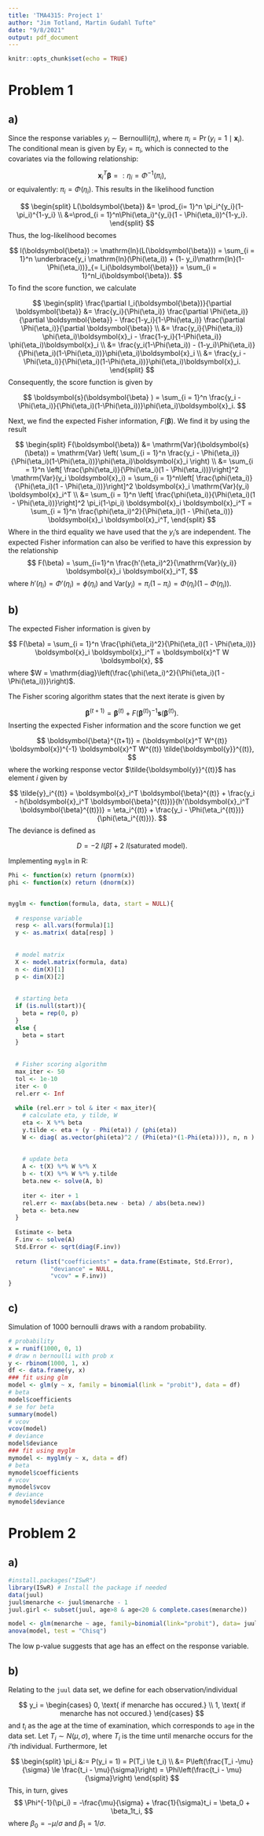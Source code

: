 ```yaml
---
title: 'TMA4315: Project 1'
author: "Jim Totland, Martin Gudahl Tufte"
date: "9/8/2021"
output: pdf_document
---
```


```r
knitr::opts_chunk$set(echo = TRUE)
```

# Problem 1
## a)
Since the response variables $y_i \sim \mathrm{Bernoulli}(\pi_i)$, where $\pi_i = \Pr(y_i=1 \mid \boldsymbol{x}_i)$. The conditional mean is given by $\mathrm{E}y_i = \pi_i$, which is connected to the covariates via the following relationship:

$$
\boldsymbol{x}_i^T\boldsymbol{\beta} =: \eta_i = \Phi^{-1}(\pi_i),
$$
or equivalently: $\pi_i = \Phi(\eta_i)$. This results in the likelihood function

$$
\begin{split}
L(\boldsymbol{\beta}) &= \prod_{i= 1}^n \pi_i^{y_i}(1-\pi_i)^{1-y_i} \\
&=\prod_{i = 1}^n\Phi(\eta_i)^{y_i}(1 - \Phi(\eta_i))^{1-y_i}.
\end{split}
$$
Thus, the log-likelihood becomes

$$
l(\boldsymbol{\beta}) := \mathrm{ln}(L(\boldsymbol{\beta})) = \sum_{i = 1}^n \underbrace{y_i \mathrm{ln}(\Phi(\eta_i)) + (1- y_i)\mathrm{ln}(1-\Phi(\eta_i))}_{= l_i(\boldsymbol{\beta})} = \sum_{i = 1}^nl_i(\boldsymbol{\beta}).
$$
To find the score function, we calculate

$$
\begin{split}
  \frac{\partial l_i(\boldsymbol{\beta})}{\partial \boldsymbol{\beta}} &= \frac{y_i}{\Phi(\eta_i)} \frac{\partial
  \Phi(\eta_i)}{\partial  \boldsymbol{\beta}} - \frac{1-y_i}{1-\Phi(\eta_i)} \frac{\partial \Phi(\eta_i)}{\partial \boldsymbol{\beta}} \\
  &= \frac{y_i}{\Phi(\eta_i)} \phi(\eta_i)\boldsymbol{x}_i - \frac{1-y_i}{1-\Phi(\eta_i)} \phi(\eta_i)\boldsymbol{x}_i \\
  &= \frac{y_i(1-\Phi(\eta_i)) - (1-y_i)\Phi(\eta_i)}{\Phi(\eta_i)(1-\Phi(\eta_i))}\phi(\eta_i)\boldsymbol{x}_i \\
  &= \frac{y_i - \Phi(\eta_i)}{\Phi(\eta_i)(1-\Phi(\eta_i))}\phi(\eta_i)\boldsymbol{x}_i.
\end{split}
$$
Consequently, the score function is given by 

$$
\boldsymbol{s}(\boldsymbol{\beta} ) = \sum_{i = 1}^n \frac{y_i - \Phi(\eta_i)}{\Phi(\eta_i)(1-\Phi(\eta_i))}\phi(\eta_i)\boldsymbol{x}_i.
$$

Next, we find the expected Fisher information, $F(\boldsymbol{\beta})$. We find it by using the result

$$
\begin{split}
  F(\boldsymbol{\beta}) &= \mathrm{Var}(\boldsymbol{s}(\beta)) = \mathrm{Var} \left( \sum_{i = 1}^n \frac{y_i - \Phi(\eta_i)}{\Phi(\eta_i)(1-\Phi(\eta_i))}\phi(\eta_i)\boldsymbol{x}_i \right) \\
  &= \sum_{i = 1}^n \left[ \frac{\phi(\eta_i)}{\Phi(\eta_i)(1 - \Phi(\eta_i))}\right]^2 \mathrm{Var}(y_i \boldsymbol{x}_i) = \sum_{i = 1}^n\left[ \frac{\phi(\eta_i)}{\Phi(\eta_i)(1 - \Phi(\eta_i))}\right]^2  \boldsymbol{x}_i \mathrm{Var}(y_i) \boldsymbol{x}_i^T \\
  &= \sum_{i = 1}^n \left[ \frac{\phi(\eta_i)}{\Phi(\eta_i)(1 - \Phi(\eta_i))}\right]^2  \pi_i(1-\pi_i) \boldsymbol{x}_i \boldsymbol{x}_i^T = \sum_{i = 1}^n \frac{\phi(\eta_i)^2}{\Phi(\eta_i)(1 - \Phi(\eta_i))} \boldsymbol{x}_i \boldsymbol{x}_i^T,
\end{split}
$$
Where in the third equality we have used that the $y_i$'s are independent. The expected Fisher information can also be verified to have this expression by the relationship
$$
  F(\beta) = \sum_{i=1}^n \frac{h'(\eta_i)^2}{\mathrm{Var}(y_i)} \boldsymbol{x}_i \boldsymbol{x}_i^T,
$$
where $h'(\eta_i) = \Phi'(\eta_i) = \phi(\eta_i)$ and $\mathrm{Var}(y_i) = \pi_i(1-\pi_i) = \Phi(\eta_i)(1-\Phi(\eta_i))$.

 
## b) 

The expected Fisher information is given by

$$
  F(\beta) = \sum_{i = 1}^n \frac{\phi(\eta_i)^2}{\Phi(\eta_i)(1 - \Phi(\eta_i))} \boldsymbol{x}_i \boldsymbol{x}_i^T = \boldsymbol{x}^T W \boldsymbol{x},
$$
where $W = \mathrm{diag}\left(\frac{\phi(\eta_i)^2}{\Phi(\eta_i)(1 - \Phi(\eta_i))}\right)$.

The Fisher scoring algorithm states that the next iterate is given by

$$
  \boldsymbol{\beta}^{(t+1)} = \boldsymbol{\beta}^{(t)} + F(\boldsymbol{\beta}^{(t)})^{-1} \boldsymbol{s}(\boldsymbol{\beta}^{(t)}).
$$
Inserting the expected Fisher information and the score function we get

$$
  \boldsymbol{\beta}^{(t+1)} = (\boldsymbol{x}^T W^{(t)} \boldsymbol{x})^{-1} \boldsymbol{x}^T W^{(t)} \tilde{\boldsymbol{y}}^{(t)},
$$
where the working response vector $\tilde{\boldsymbol{y}}^{(t)}$ has element $i$ given by

$$
  \tilde{y}_i^{(t)} = \boldsymbol{x}_i^T \boldsymbol{\beta}^{(t)} + \frac{y_i - h(\boldsymbol{x}_i^T \boldsymbol{\beta}^{(t)})}{h'(\boldsymbol{x}_i^T \boldsymbol{\beta}^{(t)})} = \eta_i^{(t)} + \frac{y_i - \Phi(\eta_i^{(t)})}{\phi(\eta_i^{(t)})}.
$$
The deviance is defined as

 $$
   D = -2\ l(\hat \beta) + 2\ l(\text{saturated model}).
 $$
 
Implementing `myglm` in R:

```r
Phi <- function(x) return (pnorm(x))
phi <- function(x) return (dnorm(x))


myglm <- function(formula, data, start = NULL){
  
  # response variable
  resp <- all.vars(formula)[1]
  y <- as.matrix( data[resp] )
  
  
  # model matrix
  X <- model.matrix(formula, data)
  n <- dim(X)[1]
  p <- dim(X)[2]
  
  
  # starting beta
  if (is.null(start)){
    beta = rep(0, p)
  }
  else {
    beta = start
  }
  
  
  # Fisher scoring algorithm
  max_iter <- 50
  tol <- 1e-10
  iter <- 0
  rel.err <- Inf
  
  while (rel.err > tol & iter < max_iter){
    # calculate eta, y tilde, W
    eta <- X %*% beta
    y.tilde <- eta + (y - Phi(eta)) / (phi(eta))
    W <- diag( as.vector(phi(eta)^2 / (Phi(eta)*(1-Phi(eta)))), n, n )
    
    
    # update beta
    A <- t(X) %*% W %*% X
    b <- t(X) %*% W %*% y.tilde
    beta.new <- solve(A, b)
    
    iter <- iter + 1
    rel.err <- max(abs(beta.new - beta) / abs(beta.new))
    beta <- beta.new
  }
  
  Estimate <- beta
  F.inv <- solve(A)
  Std.Error <- sqrt(diag(F.inv))
  
  return (list("coefficients" = data.frame(Estimate, Std.Error),
            "deviance" = NULL,
            "vcov" = F.inv))
}

```

## c)

Simulation of 1000 bernoulli draws with a random probability.

```r
# probability
x = runif(1000, 0, 1)
# draw n bernoulli with prob x
y <- rbinom(1000, 1, x)
df <- data.frame(y, x)
### fit using glm
model <- glm(y ~ x, family = binomial(link = "probit"), data = df)
# beta
model$coefficients
# se for beta
summary(model)
# vcov
vcov(model)
# deviance
model$deviance
### fit using myglm
mymodel <- myglm(y ~ x, data = df)
# beta
mymodel$coefficients
# vcov
mymodel$vcov
# deviance
mymodel$deviance
```
 
# Problem 2
## a)
 
```r
#install.packages("ISwR")
library(ISwR) # Install the package if needed
data(juul)
juul$menarche <- juul$menarche - 1
juul.girl <- subset(juul, age>8 & age<20 & complete.cases(menarche))
```
 
 
```r
model <- glm(menarche ~ age, family=binomial(link="probit"), data= juul.girl)
anova(model, test = "Chisq")
```

The low p-value suggests that age has an effect on the response variable.

## b)
Relating to the `juul` data set, we define for each observation/individual

$$
y_i = 
\begin{cases}
  0, \text{  if menarche has occured.} \\
  1, \text{  if menarche has not occured.}
\end{cases}
$$
and $t_i$ as the age at the time of examination, which corresponds to `age` in the data set. Let $T_i \sim N(\mu, \sigma)$, where $T_i$ is the time until menarche occurs for the $i$'th individual. Furthermore, let

$$
\begin{split}
\pi_i &:= P(y_i = 1) = P(T_i \le t_i) \\
&= P\left(\frac{T_i -\mu}{\sigma} \le \frac{t_i - \mu}{\sigma}\right) = \Phi\left(\frac{t_i - \mu}{\sigma}\right)
\end{split}
$$
This, in turn, gives
$$
\Phi^{-1}(\pi_i) = -\frac{\mu}{\sigma} + \frac{1}{\sigma}t_i = \beta_0 + \beta_1t_i,
$$
where $\beta_0 = -\mu/\sigma$ and $\beta_1 = 1/\sigma$.
